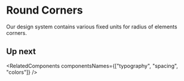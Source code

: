 
<Meta title="Foundations/Round Corners" />

# Round Corners

Our design system contains various fixed units for radius of elements corners.

<div className={styles["rounded-corners-container"]}>
  <CornersSettings title="Small" bullets={["Forms", "Buttons", "Check boxes", "Selected mark", "Tooltips etc..."]}>
    <RoundedCorner roundedCornerSize="small" number="4" />
  </CornersSettings>
  <CornersSettings title="Medium" bullets={["Dropdown", "Popovers", "Attention box", "Updates"]}>
    <RoundedCorner roundedCornerSize="medium" number="8" />
  </CornersSettings>
  <CornersSettings title="Large" bullets={["Popups"]}>
    <RoundedCorner roundedCornerSize="big" number="16" />
  </CornersSettings>
</div>

## Up next

<RelatedComponents componentsNames={["typography", "spacing", "colors"]} />
